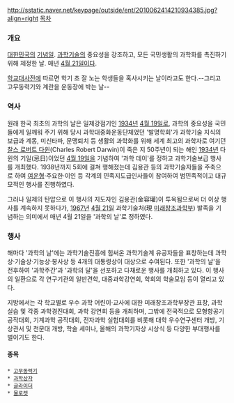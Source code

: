 http://sstatic.naver.net/keypage/outside/ent/2010062414210934385.jpg?align=right
[[목차]]
=== 개요 ===
[[대한민국]]의 [[기념일]]. [[과학]]기술의 중요성을 강조하고, 모든 국민생활의 과학화를 촉진하기 위해 제정한 날. 매년 [[4월 21일]]이다.

[[학교대사전]]에 따르면 학기 초 잘 노는 학생들을 혹사시키는 날이라고도 한다.--그리고 고무동력기와 계란을 운동장에 박는 날--

=== 역사 ===
원래 한국 최초의 과학의 날은 일제강점기인 [[1934년]] [[4월 19일]]로, 과학의 중요성을 국민들에게 일깨워 주기 위해 당시 과학대중화운동단체였던 '발명학회'가 과학기술 지식의 보급과 계몽, 미신타파, 문맹퇴치 등 생활의 과학화를 위해 세계 최고의 과학자로 여기던 [[찰스 로버트 다윈]](Charles Robert Darwin)이 죽은 지 50주년이 되는 해인 [[1934년]] 다윈의 기일(忌日)이었던 [[4월 19일]]을 기념하여 '과학 데이'를 정하고 과학기술보급 행사를 개최했다. 1938년까지 5회에 걸쳐 행해졌는데 김용관 등의 과학기술자들을 주축으로 하여 [[여운형]]·주요한·이인 등 각계의 민족지도급인사들이 참여하여 범민족적이고 대규모적인 행사를 진행하였다. 

그러나 일제의 탄압으로 이 행사의 지도자인 김용관(金容瓘)이 투옥됨으로써 더 이상 행사를 계속하지 못하다가, [[1967년]] [[4월 21일]] 과학기술처(現 [[미래창조과학부]]) 발족을 기념하는 의미에서 매년 4월 21일을 '과학의 날'로 정하였다. 

=== 행사 ===
해마다 '과학의 날'에는 과학기술진흥에 힘써온 과학기술계 유공자들을 표창하는데 과학상·기술상·기능상·봉사상 등 4개의 대통령상이 대상으로 수여된다. 또한 '과학의 날'을 전후하여 '과학주간'과 '과학의 달'을 선포하고 다채로운 행사를 개최하고 있다. 이 행사의 일환으로 각 연구기관의 일반견학, 대중과학강연회, 학회의 학술모임 등이 열리고 있다. 

지방에서는 각 학교별로 우수 과학 어린이·교사에 대한 미래창조과학부장관 표창, 과학실습 및 각종 과학경진대회, 과학 강연회 등을 개최하며, 그밖에 전국적으로 모형항공기 공작대회, 기계과학 공작대회, 전자과학 실험대회를 비롯해 대학 우수연구센터 개방, 기상관서 및 천문대 개방, 학술 세미나, 올해의 과학기자상 시상식 등 다양한 부대행사를 벌이기도 한다.
==== 종목 ====
 * [[고무동력기]]
 * [[과학상자]]
 * [[글라이더]]
 * [[물로켓]]
